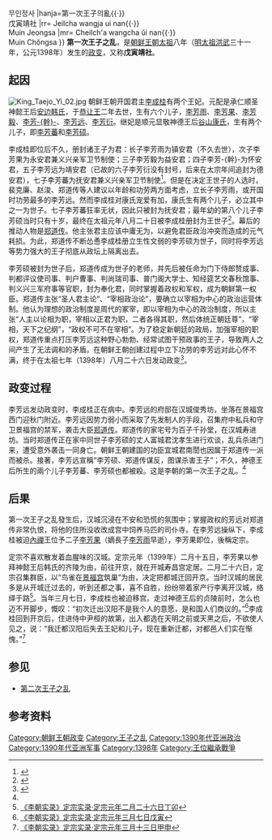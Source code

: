 {{Infobox Korean name
|hangul=제일차 왕자의 난{{·}}<br>무인정사
|hanja=第一次王子의亂{{·}}<br>戊寅靖社
|rr= Jeilcha wangja ui nan{{·}}<br>Muin Jeongsa
|mr= Cheilch'a wangcha ŭi nan{{·}}<br>Muin Chŏngsa
}}
'''第一次王子之乱'''，是[[朝鲜王朝|朝鲜王朝]][[李成桂|太祖]]八年（[[明太祖|明太祖]][[洪武|洪武]]三十一年，公元1398年）发生的[[政变|政变]]，又称'''戊寅靖社'''。

==起因==
[[File:King_Taejo_Yi_02.jpg|thumb]]
朝鲜王朝开国君主[[李成桂|李成桂]]有两个王妃。元配是承仁顺圣神懿王后[[神懿王后|安边韩氏]]，于[[恭让王|恭让王]]二年去世，生有六个儿子，[[李芳雨|李芳雨]]、[[李芳果|李芳果]]、[[李芳毅|李芳毅]]、[[李芳幹|李芳-{幹}-]]、[[朝鲜太宗|李芳远]]、[[李芳衍|李芳衍]]。继妃是顺元显敬神德王后[[神德王后|谷山康氏]]，生有两个儿子，即[[李芳蕃|李芳蕃]]和[[李芳硕|李芳硕]]。

李成桂即位后不久，册封诸王子为君：长子李芳雨为镇安君（不久去世），次子李芳果为永安君兼义兴亲军卫节制使；三子李芳毅为益安君；四子李芳-{幹}-为怀安君，五子李芳远为靖安君（已故的六子李芳衍没有封号，后来在太宗年间追封为德安君），七子李芳蕃为抚安君兼义兴亲军卫节制使<ref>{{Cite web |url=http://sillok.history.go.kr/inspection/insp_king.jsp?id=waa_10108007_002&tabid=w |title=《李朝实录》太祖实录·太祖元年八月七日丙辰 |accessdate=2014-06-27 |archive-date=2014-10-19 |archive-url=https://web.archive.org/web/20141019042847/http://sillok.history.go.kr/inspection/insp_king.jsp?id=waa_10108007_002&tabid=w |dead-url=no }}</ref>。但是在决定王世子的人选时，裴克廉、赵浚、郑道传等人建议以年龄和功劳两方面考虑，立长子李芳雨，或开国时功劳最多的李芳远。然而李成桂对康氏宠爱有加，康氏生有两个儿子，必立其中之一为世子。七子李芳蕃狂率无状，因此只被封为抚安君；最年幼的第八个儿子李芳硕当时只有十岁，最终在太祖元年八月二十日被李成桂册封为王世子<ref>{{Cite web |url=http://sillok.history.go.kr/inspection/insp_king.jsp?id=waa_10108020_001&tabid=w |title=《李朝实录》太祖实录·太祖元年八月二十日己巳 |accessdate=2014-06-27 |archive-date=2018-07-04 |archive-url=https://web.archive.org/web/20180704123951/http://sillok.history.go.kr/inspection/insp_king.jsp?id=waa_10108020_001&tabid=w |dead-url=no }}</ref>。幕后的推动人物是[[郑道传|郑道传]]。他主张君主应该中庸无为，以避免君臣政治冲突而造成的元气耗损。为此，郑道传不断怂恿李成桂册立生性文弱的李芳硕为世子，同时将李芳远等势力强大的王子彻底从政坛上隔离出去。

李芳硕被封为世子后，郑道传成为世子的老师，并先后被任命为门下侍郎赞成事、判都评议使司事、判户曹事、判尚瑞司事、普门阁大学士、知经筵艺文春秋馆事、判义兴三军府事等官职，封为奉化君，同时掌握着政权和军权，成为朝鲜第一权臣。郑道传主张“圣人君主论”、“宰相政治论”，要确立以宰相为中心的政治运营体制。他认为理想的政治制度是周代的冢宰，即以宰相为中心的政治制度，所以主张“人主以论相为职，宰相以正君为职，二者各得其职，然后体统正朝廷尊”，“宰相，天下之纪纲”，“政权不可不在宰相”。为了稳定新朝廷的政局，加强宰相的职权，郑道传重点打压李芳远这种野心勃勃、经常试图干预政事的王子，导致两人之间产生了无法调和的矛盾。在朝鲜王朝创建过程中立下功劳的李芳远对此心怀不满，终于在太祖七年（1398年）八月二十六日发动政变<ref name="李朝实录3">{{Cite web |url=http://sillok.history.go.kr/inspection/insp_king.jsp?id=waa_10708026_001&tabid=w |title=《李朝实录》太祖实录·太祖七年八月二十六日己巳 |accessdate=2014-06-27 |archive-date=2014-10-19 |archive-url=https://web.archive.org/web/20141019043028/http://sillok.history.go.kr/inspection/insp_king.jsp?id=waa_10708026_001&tabid=w |dead-url=no }}</ref>。

== 政变过程 ==
李芳远发动政变时，李成桂正在病中。李芳远的府邸在汉城俊秀坊，坐落在景福宫西门迎秋门附近。李芳远因势力弱小而采取了先发制人的手段，召集府中私兵和守卫景福宫的禁军，袭击大臣[[郑道传|郑道传]]。郑道传的家宅号为百子千孙堂，在汉城寿进坊。当时郑道传正在家中同世子李芳硕的丈人富城君沈孝生进行欢谈，乱兵杀进门来，遭受意外袭击一同身亡。朝鲜王朝建国的功臣宜城君南誾也因属于郑道传一派而被杀。接著，李芳远宣稱“李芳硕、郑道传谋反，图谋杀害王子”；不久，神德王后所生的兩个儿子李芳蕃、李芳硕也都被殺。这是李朝的第一次王子之乱。<ref name="李朝实录3"/>

== 后果 ==
第一次王子之乱發生后，汉城沉浸在不安和恐慌的氛围中；掌握政权的芳远对郑道传非常仇恨，将他的住所没收改成宫中饲养马匹的司仆寺。在李芳远操纵下，李成桂被迫[[內禪|內禪]]王位予二子[[李芳果|李芳果]]（嫡長子[[李芳雨|李芳雨]]早逝），李芳果即位，後稱定宗。

定宗不喜欢散发着血腥味的汉城。定宗元年（1399年）二月十五日，李芳果以参拜神懿王后韩氏的齐陵为由，前往开京，就在开城寿昌宫定居。二月二十六日，定宗召集群臣，以“鸟雀在[[景福宮_(韓國)|景福宫]]筑巢”为由，决定把都城迁回开京。当时汉城的居民多是从开城迁过去的，听到还都之事，喜不自胜，纷纷带着家产行李离开汉城，络绎于路<ref>[http://sillok.history.go.kr/inspection/insp_king.jsp?id=wba_10102026_002&tabid=w 《李朝实录》定宗实录·定宗元年二月二十六日丁卯]</ref>。当年三月七日，李成桂也被迫移宫。走过神德王后的贞陵前时，怎么也迈不开脚步，慨叹：“初次迁出汉阳不是我个人的意愿，是和国人们商议的。”<ref>[http://sillok.history.go.kr/inspection/insp_king.jsp?id=wba_10103007_001&tabid=w 《李朝实录》定宗实录·定宗元年三月七日戊寅]</ref>李成桂回到开京后，住进侍中尹桓的故第，出入都选在天明之前或天黑之后，不欲使人见之，说：“我迁都汉阳后失去王妃和儿子，现在重新迁都，对都邑人们实在惭愧。”<ref>[http://sillok.history.go.kr/inspection/insp_king.jsp?id=wba_10103013_006&tabid=w 《李朝实录》定宗实录·定宗元年三月十三日甲申]</ref>

== 参见 ==
* [[第二次王子之乱|第二次王子之乱]]

== 参考资料 ==
{{Reflist|2}}

{{朝鲜王朝历史事件}}

[[Category:朝鲜王朝政变|Category:朝鲜王朝政变]]
[[Category:王子之乱|Category:王子之乱]]
[[Category:1390年代亚洲政治|Category:1390年代亚洲政治]]
[[Category:1390年代亚洲军事|Category:1390年代亚洲军事]]
[[Category:1398年|Category:1398年]]
[[Category:王位繼承戰爭|Category:王位繼承戰爭]]